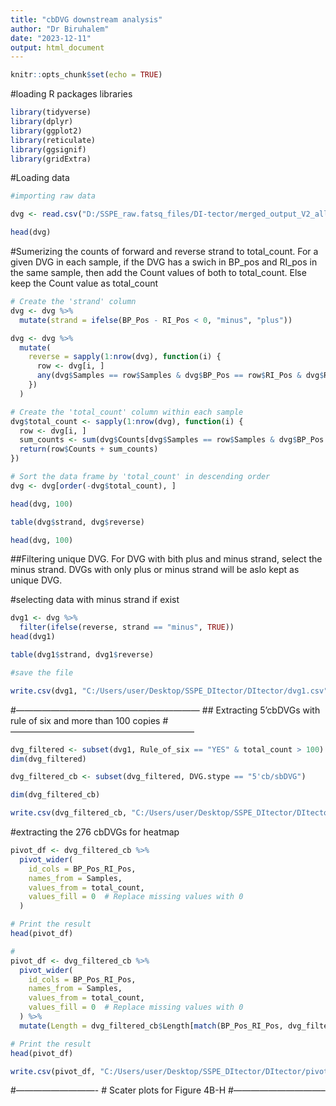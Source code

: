 ---
title: "cbDVG downstream analysis"
author: "Dr Biruhalem"
date: "2023-12-11"
output: html_document
---

```{r setup, include=FALSE}
knitr::opts_chunk$set(echo = TRUE)
```

#loading R packages libraries 

```{r}
library(tidyverse)
library(dplyr)
library(ggplot2)
library(reticulate)
library(ggsignif)
library(gridExtra)
```


#Loading data

```{r}
#importing raw data 

dvg <- read.csv("D:/SSPE_raw.fatsq_files/DI-tector/merged_output_V2_all.csv")  # merged_output.txt was saved as merged_output_V2_all.csv and loaded 

head(dvg)

```

#Sumerizing the counts of forward and reverse strand to total_count. For a given DVG in each sample, if the DVG has a swich in BP_pos and RI_pos in the same sample, then add the Count values of both to total_count. Else keep the Count value as total_count


```{r}
# Create the 'strand' column
dvg <- dvg %>%
  mutate(strand = ifelse(BP_Pos - RI_Pos < 0, "minus", "plus"))

dvg <- dvg %>%
  mutate(
    reverse = sapply(1:nrow(dvg), function(i) {
      row <- dvg[i, ]
      any(dvg$Samples == row$Samples & dvg$BP_Pos == row$RI_Pos & dvg$RI_Pos == row$BP_Pos)
    })
  )

# Create the 'total_count' column within each sample
dvg$total_count <- sapply(1:nrow(dvg), function(i) {
  row <- dvg[i, ]
  sum_counts <- sum(dvg$Counts[dvg$Samples == row$Samples & dvg$BP_Pos == row$RI_Pos & dvg$RI_Pos == row$BP_Pos])
  return(row$Counts + sum_counts)
})

# Sort the data frame by 'total_count' in descending order
dvg <- dvg[order(-dvg$total_count), ]

head(dvg, 100)

table(dvg$strand, dvg$reverse)

```

```{r}
head(dvg, 100)
```

##Filtering unique DVG. For DVG with bith plus and minus strand, select the minus strand. DVGs with only plus or minus strand will be aslo kept as unique DVG.

#selecting data with minus strand if exist

```{r}
dvg1 <- dvg %>%
  filter(ifelse(reverse, strand == "minus", TRUE))
head(dvg1)

table(dvg1$strand, dvg1$reverse)

#save the file

write.csv(dvg1, "C:/Users/user/Desktop/SSPE_DItector/DItector/dvg1.csv")

```

#---------------------------------------------------------------
## Extracting 5'cbDVGs with rule of six and more than 100 copies 
#---------------------------------------------------------------

```{r}
dvg_filtered <- subset(dvg1, Rule_of_six == "YES" & total_count > 100)
dim(dvg_filtered)

dvg_filtered_cb <- subset(dvg_filtered, DVG.stype == "5'cb/sbDVG")

dim(dvg_filtered_cb)

write.csv(dvg_filtered_cb, "C:/Users/user/Desktop/SSPE_DItector/DItector/dvg_filtered_cb.csv")

```

#extracting the 276 cbDVGs for heatmap


```{r}
pivot_df <- dvg_filtered_cb %>%
  pivot_wider(
    id_cols = BP_Pos_RI_Pos,
    names_from = Samples,
    values_from = total_count,
    values_fill = 0  # Replace missing values with 0
  )

# Print the result
head(pivot_df)
```


```{r}
# 
pivot_df <- dvg_filtered_cb %>%
  pivot_wider(
    id_cols = BP_Pos_RI_Pos,
    names_from = Samples,
    values_from = total_count,
    values_fill = 0  # Replace missing values with 0
  ) %>%
  mutate(Length = dvg_filtered_cb$Length[match(BP_Pos_RI_Pos, dvg_filtered_cb$BP_Pos_RI_Pos)])

# Print the result
head(pivot_df)

write.csv(pivot_df, "C:/Users/user/Desktop/SSPE_DItector/DItector/pivot_df.csv")

```

#----------------------------
# Scater plots for Figure 4B-H
#--------------------------------






